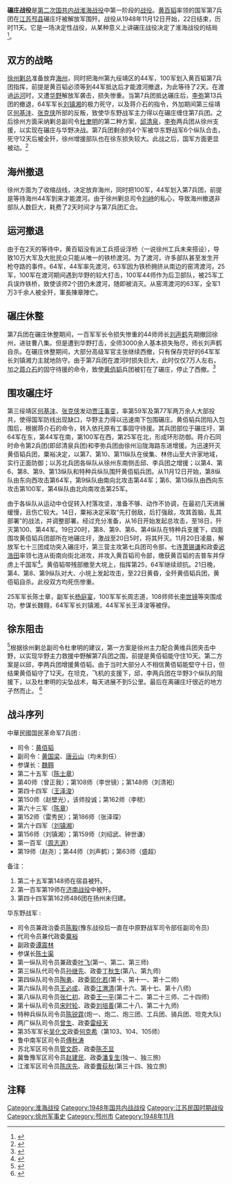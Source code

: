 {{citecheck|time=2013-10-15T11:24:18+00:00}}
{{refimprove|time=2013-10-15T11:24:18+00:00}}
{{noteTA
|1=zh-cn:辽沈战役; zh-hk:遼瀋戰役; zh-tw:遼西會戰;
|2=zh-cn:淮海战役; zh-hk:淮海戰役; zh-tw:徐蚌會戰;
|3=zh-cn:平津战役; zh-hk:平津戰役; zh-tw:平津會戰;
}}
{{Infobox military conflict|
|conflict=碾庄战役、碾庄战斗、碾庄圩战斗
|partof=[[第二次國共內戰|第二次國共內戰]][[淮海戰役|淮海戰役]]
|date=1948年11月12日至22日
|place={{ROC-1928|江苏省}}[[邳县|邳县]]碾庄圩
|result=[[中国共产党|中国共产党]]取得決定性勝利，第7兵团全軍覆沒。
|combatant1=[[File:Naval_Jack_of_the_Republic_of_China.svg|22px]] [[中國國民黨|中國國民黨]]<BR>[[File:Flag_of_the_Republic_of_China_Army.svg|22px]] [[中華民國國軍|國軍]]第7兵團
|combatant2=[[File:Flag_of_the_Chinese_Communist_Party.svg|22px]] [[中国共产党|中国共产党]]<br>[[File:People's_Liberation_Army_Flag_of_the_People's_Republic_of_China.svg|22px]] [[华东野战军|华东野战军]]
|commander1=[[File:Flag_of_the_Republic_of_China_Army.svg|22px]] [[黄百韬|黄百韬]] [[自杀|自杀]]
|commander2=[[File:People's_Liberation_Army_Flag_of_the_People's_Republic_of_China.svg|22px]] [[陈毅|陈毅]]<br>[[File:People's_Liberation_Army_Flag_of_the_People's_Republic_of_China.svg|22px]] [[粟裕|粟裕]]
|strength1=100,000人
|strength2=150,000人
|casualties1=70,000伤亡
|casualties2=共約50,000人
}}
'''碾庄战役'''是[[第二次国共内战|第二次国共内战]][[淮海战役|淮海战役]]中第一阶段的[[战役|战役]]。[[黄百韬|黄百韬]]率领的国军第7兵团在[[江蘇省_(中華民國)|江苏]][[邳县|邳县]]碾庄圩被解放军围歼。战役从1948年11月12日开始，22日结束，历时11天。它是一场决定性战役，从某种意义上讲碾庄战役决定了淮海战役的结局<ref>{{Cite web |url=http://www.iqiyi.com/jilupian/20100610/n19401.html |title=存档副本 |accessdate=2013-10-15 |archive-date=2013-08-11 |archive-url=https://web.archive.org/web/20130811110758/http://www.iqiyi.com/jilupian/20100610/n19401.html |dead-url=no }}</ref>。

==双方的战略==
[[徐州剿总|徐州剿总]]准备放弃[[海州|海州]]，同时把海州第九绥靖区的44军，100军划入黄百韬第7兵团指挥，前提是黄百韬必须等到44军抵达后才能渡河撤退，为此等待了2天。在渡過[[运河|运河]]时，又遭[[华野|华野]]解放军袭击，损失惨重。当第7兵团抵达碾庄后，[[李弥|李弥]]第13兵团的撤退，64军军长[[刘镇湘|刘镇湘]]的极力死守，以及蒋介石的指令，外加期间第三绥靖区[[何基灃|何基沣]]、[[張克俠|张克侠]]所部的反叛，致使华东野战军主力得以在碾庄缠住第7兵团。之后徐州方面采纳剿总副司令[[杜聿明|杜聿明]]的第二种方案，[[邱清泉|邱清泉]]，[[李弥|李弥]]两兵团从徐州支援，以实现在碾庄与华野决战。第7兵团剩余的4个军被华东野战军6个纵队合击，死守12天后被全歼，徐州增援部队也在徐东损失较大。此战之后，国军方面更显被动。<ref>{{Cite web |url=http://news.ifeng.com/history/video/detail_2012_05/26/14832231_0.shtml |title=存档副本 |accessdate=2013-10-15 |archive-date=2016-12-20 |archive-url=https://web.archive.org/web/20161220105357/http://news.ifeng.com/history/video/detail_2012_05/26/14832231_0.shtml |dead-url=no }}</ref>

==海州撤退==
徐州方面为了收缩战线，决定放弃海州，同时把100军，44军划入第7兵团，前提是等待海州44军到来才能渡河。由于徐州剿总司令[[刘峙|刘峙]]的私心，导致海州撤退非部队人数巨大，耗费了2天时间才与第7兵团汇合。
==运河撤退==
由于在2天的等待中，黄百韬没有派工兵搭设浮桥（一说徐州工兵未来搭设），导致10万大军及大批民众只能从唯一的铁桥渡河。为了渡河，许多部队甚至发生开枪夺路的事件。64军，44军率先渡河，63军因为铁桥拥挤从南边的窑湾渡河，25军，100军在渡河期间遇到华野的较大打击，100军44师作为后卫部队，被25军工兵误炸铁桥，致使该师2个团仍未渡河，随即被消灭。从窑湾渡河的63军，全军1万3千余人被全歼，軍長陳章陣亡。

==碾庄休整==
第7兵团在碾庄休整期间，一百军军长令损失惨重的44师师长[[刘声鹤|刘声鹤]]先期撤回徐州，进驻曹八集。但是遭到华野打击，全师3000余人基本损失殆尽，师长刘声鹤自杀。在碾庄休整期间，大部分高级军官主张继续西撤，只有保存完好的64军军长刘镇湘力主就地防守。由于第7兵团在渡河时损失巨大，此时仅仅7万人左右，加之[[蒋介石|蒋介石]]的固守待援的命令，致使[[黄佰韬|黄佰韬]]兵团被钉在了碾庄，停止了西撤。<ref>{{Cite web |url=http://kejiao.cntv.cn/C21704/classpage/video/20101003/100434.shtml |title=存档副本 |accessdate=2013-10-15 |archive-date=2013-01-28 |archive-url=https://web.archive.org/web/20130128124955/http://kejiao.cntv.cn/C21704/classpage/video/20101003/100434.shtml |dead-url=no }}</ref>

==围攻碾庄圩==

第三绥靖区[[何基灃|何基沣]]、[[張克俠|张克侠]]发动[[贾汪起义|贾汪事变]]，率第59军及第77军两万余人大部投共，使得国军防线出现缺口，华野主力得以迅速南下包围碾庄。黄佰韬兵团陷入包围后，根据蒋介石的命令，转入依托原有工事固守待援。其兵团部位于碾庄圩，第64军在东，第44军在南，第100军在西，第25军在北，形成环形防御。蒋介石同时命令第2兵团(即邱清泉兵团)和李弥兵团由徐州沿陇海路东进增援。为迅速歼灭黄佰韬兵团，粟裕决定，以第7、第10、第11纵队在侯集、林佟山至大许家地域，实行正面防御；以苏北兵团各纵队从徐州东南侧击邱、李兵团之增援；以第4、第6、第8、第9、第13纵队和特种兵纵队围歼黄佰韬兵团。从11月12日开始，第8纵队由东向西攻击第64军，第9纵队由南向北攻击第44军；第6、第13纵队由西向东攻击第100军，第4纵队由北向南攻击第25军。 

由于各纵队从运动中仓促转入村落攻坚，准备不够、动作不协调，在最初几天进展缓慢，且伤亡较大。14日，粟裕决定采取“先打弱敌，后打强敌，攻其首脑，乱其部署”的战法，并调整部署。经过充分准备，从16日开始发起总攻击，至18日，歼灭第100、第44军。19日20时，第8、第9、第6、第4纵队在特种兵支援下，四面围攻黄佰韬兵团部所在地碾庄圩，激战至20日5时，将其歼灭。11月20日凌晨，解放军七十三团成功突入碾庄圩，第三营主攻第七兵团司令部，七连[[萧锡谦|萧锡谦]]和政委[[迟浩田|迟浩田]]率领七连从街南向街北进攻，并攻入黄百韬司令部，缴获黄百韬的吉普车并俘虏上千国军<ref>{{Cite book|title=红色商丘 英雄城市 上 淮海战役篇|last=李建业，张道军主编|first=|publisher=政协商丘市学习和文史委员会；商丘市淮海战役研究会|year=|isbn=|location=|pages=88}}</ref>。黄佰韬带残部撤至大垸上，指挥第25，64军继续顽抗。21日晚，第4、第8、第9纵队对大、小垸上发起攻击，至22日黄昏，全歼黄佰韬兵团，黄佰韬自杀。此役双方均死伤惨重。

25军军长陈士章，副军长[[杨庭宴|杨庭宴]]，100军军长周志道，108师师长[[李世镜|李世镜]]等突围成功，参谋长魏翱，64军军长刘镇湘，44军军长王泽浚等被俘。

==徐东阻击==
<ref>{{cite web |url=http://www.takungpao.com/sy/2012-04/29/content_64201.htm |title=存档副本 |accessdate=2013-10-15 |deadurl=yes |archiveurl=https://web.archive.org/web/20131019191749/http://www.takungpao.com/sy/2012-04/29/content_64201.htm |archivedate=2013-10-19 }}</ref>根据徐州剿总副司令杜聿明的建议，第一方案是徐州主力配合黄维兵团夹击中野，以实现华野主力救援中野解第7兵团之围，前提是黄佰韬能守住10天。第二方案是以邱，李两兵团增援黄佰韬。由于当时大部分人不相信黄佰韬能堅守十日，但结果黄佰韬守了12天。在坦克，飞机的支援下，邱，李两兵团在华野3个纵队的阻援下，以及杜聿明的尖坠战术，每天进展不到5公里。最后在离碾庄圩很近的地方孑然而止。
<ref>{{Cite web |url=http://military.china.com/zh_cn/history4/62/20090716/15563113.html |title=存档副本 |accessdate=2013-10-15 |archiveurl=https://web.archive.org/web/20160304193418/http://military.china.com/zh_cn/history4/62/20090716/15563113.html |archivedate=2016-03-04 |deadurl=yes }}</ref>

==战斗序列==
; 中華民國国民革命军7兵团 : 
* 司令：[[黄佰韬|黄佰韬]]
* 副司令：[[黄国梁|黄国梁]]、[[唐云山|唐云山]]（均未到任）
* 参谋长：[[魏翱|魏翱]]
* 第二十五军（[[陈士章|陈士章]]）
* 第40师（曾正我）；第108师（李世镜）；第148师（刘清衵）
* 第四十四军（[[王泽浚|王泽浚]]）
* 第150师（赵壁光），该师投诚；第162师（李秾）
* 第六十三军（[[陈章|陈章]]）
* 第152师（雷秀民）；第186师（张泽琛）
* 第六十四军（[[刘镇湘|刘镇湘]]）
* 第156师（刘镇湘）；第159师（刘绍武、钟世谦）
* 第一百军（[[周志道|周志道]]）
* 第19师（赵尧）；第44师（刘声鹤）；第63师（盛超）
备注：
# 第二十五军第148师在宿县被歼。
# 第一百军第19师在[[济南战役|济南战役]]中被歼。
# 第四十四军第162师486团在扬州未归建。

; 华东野战军 : 
* 司令员兼政治委员[[陈毅|陈毅]](豫东战役后一直在中原野战军司令部任副司令员)
* 代司令员兼代政委[[粟裕|粟裕]]
* 副政委[[谭震林|谭震林]]
* 参谋长[[陈士渠|陈士渠]]
* 第一纵队司令员兼政委[[叶飞|叶飞]](第一、第二、第三师)
* 第三纵队代司令员[[孙继先|孙继先]]、政委[[丁秋生|丁秋生]](第八、第九师)
* 第四纵队司令员[[陶勇|陶勇]]、政委[[郭化若|郭化若]](第十、第十一、第十二师)
* 第六纵队司令员[[王必成|王必成]]、政委[[江渭清|江渭清]](第十六、第十七、第十八师)
* 第八纵队司令员[[张仁初|张仁初]]、政委[[王一平|王一平]](第二十二、第二十三师、二十四师)
* 第十纵队司令员[[宋时轮|宋时轮]]、政委[[刘培善|刘培善]](第二十八、第二十九师)
* 特种兵纵队司令员[[陈锐霆|陈锐霆]](炮一、炮二、炮三团、工兵团、骑兵团、坦克大队)
* 两广纵队司令员[[曾生|曾生]]、政委[[雷经天|雷经天]]
* 第35军军长[[吴化文|吴化文]]政委[[何克希|何克希]]（第103、104、105师）
* 鲁中南军区司令员[[傅秋涛|傅秋涛]]
* 苏北军区司令员[[管文蔚|管文蔚]]、政委[[陈丕显|陈丕显]]
* 冀鲁豫军区司令员[[赵建民|赵建民]]、政委[[潘复生|潘复生]](独一、独三旅)
* 江淮军区司令员[[陈庆先|陈庆先]]、政委[[曹荻秋|曹荻秋]](第三十四、独立旅)
== 注释 ==

{{Reflist|2}}

{{第二次国共内战}}

[[Category:淮海战役|Category:淮海战役]]
[[Category:1948年国共内战战役|Category:1948年国共内战战役]]
[[Category:江苏民国时期战役|Category:江苏民国时期战役]]
[[Category:徐州军事史|Category:徐州军事史]]
[[Category:邳州市|Category:邳州市]]
[[Category:1948年11月|Category:1948年11月]]